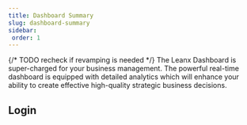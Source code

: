 ```yaml
---
title: Dashboard Summary
slug: dashboard-summary
sidebar:
 order: 1
---
```

{/* TODO recheck if revamping is needed */}
The Leanx Dashboard is super-charged for your business management. The powerful real-time dashboard is equipped with detailed analytics which will enhance your ability to create effective high-quality strategic business decisions.

## Login

## 


